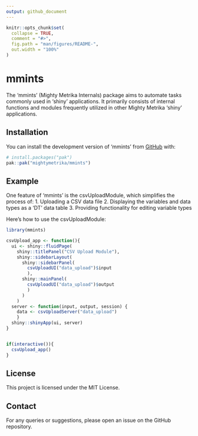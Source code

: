 ```yaml
---
output: github_document
---
```


<!-- README.md is generated from README.Rmd. Please edit that file -->

```r
knitr::opts_chunk$set(
  collapse = TRUE,
  comment = "#>",
  fig.path = "man/figures/README-",
  out.width = "100%"
)
```

# mmints

<!-- badges: start -->
<!-- badges: end -->

The 'mmints' (Mighty Metrika Internals) package aims to automate tasks commonly used in 'shiny' applications. It primarily consists of internal functions and modules frequently utilized in other Mighty Metrika 'shiny' applications.

## Installation

You can install the development version of 'mmints' from [GitHub](https://github.com/) with:

``` r
# install.packages("pak")
pak::pak("mightymetrika/mmints")
```

## Example

One feature of 'mmints' is the csvUploadModule, which simplifies the process of:
1. Uploading a CSV data file
2. Displaying the variables and data types as a 'DT' data table
3. Providing functionality for editing variable types

Here's how to use the csvUploadModule:

```r
library(mmints)

csvUpload_app <- function(){
  ui <- shiny::fluidPage(
    shiny::titlePanel("CSV Upload Module"),
    shiny::sidebarLayout(
      shiny::sidebarPanel(
        csvUploadUI("data_upload")$input
        ),
      shiny::mainPanel(
        csvUploadUI("data_upload")$output
        )
      )
    )
  server <- function(input, output, session) {
    data <- csvUploadServer("data_upload")
    }
  shiny::shinyApp(ui, server)
}


if(interactive()){
  csvUpload_app()
}
```


## License

This project is licensed under the MIT License.

## Contact

For any queries or suggestions, please open an issue on the GitHub repository.
